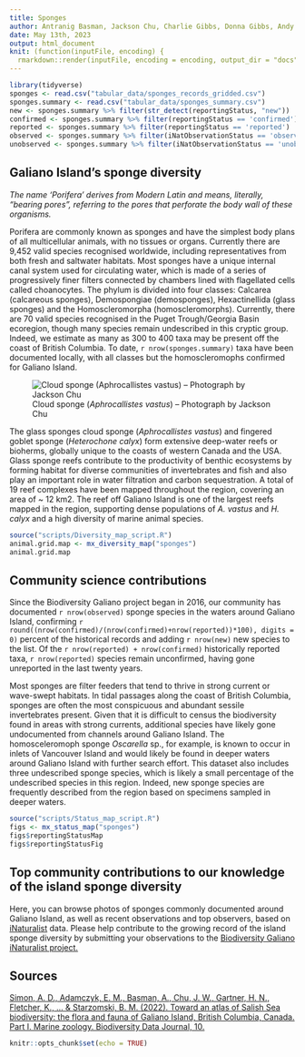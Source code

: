 ```yaml
---
title: Sponges
author: Antranig Basman, Jackson Chu, Charlie Gibbs, Donna Gibbs, Andy Lamb, Neil McDaniel, Andrew Simon
date: May 13th, 2023
output: html_document
knit: (function(inputFile, encoding) {
  rmarkdown::render(inputFile, encoding = encoding, output_dir = "docs") })
---
```


```r
library(tidyverse)
sponges <- read.csv("tabular_data/sponges_records_gridded.csv")
sponges.summary <- read.csv("tabular_data/sponges_summary.csv")
new <- sponges.summary %>% filter(str_detect(reportingStatus, "new")) 
confirmed <- sponges.summary %>% filter(reportingStatus == 'confirmed') 
reported <- sponges.summary %>% filter(reportingStatus == 'reported') 
observed <- sponges.summary %>% filter(iNatObservationStatus == 'observed') 
unobserved <- sponges.summary %>% filter(iNatObservationStatus == 'unobserved') 
```

## Galiano Island's sponge diversity

*The name ‘Porifera’ derives from Modern Latin and means, literally, “bearing pores”, referring to the pores that perforate the body wall of these organisms.*

Porifera are commonly known as sponges and have the simplest body plans of all multicellular animals, with no tissues or organs. Currently there are 9,452 valid species recognised worldwide, including representatives from both fresh and saltwater habitats. Most sponges have a unique internal canal system used for circulating water, which is made of a series of progressively finer filters connected by chambers lined with flagellated cells called choanocytes. The phylum is divided into four classes: Calcarea (calcareous sponges), Demospongiae (demosponges), Hexactinellida (glass sponges) and the Homoscleromorpha (homoscleromorphs). Currently, there are 70 valid species recognised in the Puget Trough/Georgia Basin ecoregion, though many species remain undescribed in this cryptic group. Indeed, we estimate as many as 300 to 400 taxa may be present off the coast of British Columbia. To date, `r nrow(sponges.summary)` taxa have been documented locally, with all classes but the homoscleromophs confirmed for Galiano Island.

![Cloud sponge (*Aphrocallistes vastus*) – Photograph by Jackson Chu](media/Aphrocallistes_vastus.jpg)

The glass sponges cloud sponge (*Aphrocallistes vastus*) and fingered goblet sponge (*Heterochone calyx*) form extensive deep-water reefs or bioherms, globally unique to the coasts of western Canada and the USA. Glass sponge reefs contribute to the productivity of benthic ecosystems by forming habitat for diverse communities of invertebrates and fish and also play an important role in water filtration and carbon sequestration. A total of 19 reef complexes have been mapped throughout the region, covering an area of ~ 12 km2. The reef off Galiano Island is one of the largest reefs mapped in the region, supporting dense populations of *A. vastus* and *H. calyx* and a high diversity of marine animal species.

```r
source("scripts/Diversity_map_script.R")
animal.grid.map <- mx_diversity_map("sponges")
animal.grid.map
```

## Community science contributions

Since the Biodiversity Galiano project began in 2016, our community has documented `r nrow(observed)` sponge species in the waters around Galiano Island, confirming `r round((nrow(confirmed)/(nrow(confirmed)+nrow(reported))*100), digits = 0)` percent of the historical records and adding `r nrow(new)` new species to the list. Of the `r nrow(reported) + nrow(confirmed)` historically reported taxa, `r nrow(reported)` species remain unconfirmed, having gone unreported in the last twenty years.

Most sponges are filter feeders that tend to thrive in strong current or wave-swept habitats. In tidal passages along the coast of British Columbia, sponges are often the most conspicuous and abundant sessile invertebrates present. Given that it is difficult to census the biodiversity found in areas with strong currents, additional species have likely gone undocumented from channels around Galiano Island. The homosceleromoph sponge *Oscarella* sp., for example, is known to occur in inlets of Vancouver Island and would likely be found in deeper waters around Galiano Island with further search effort. This dataset also includes three undescribed sponge species, which is likely a small percentage of the undescribed species in this region. Indeed, new sponge species are frequently described from the region based on specimens sampled in deeper waters.

```r
source("scripts/Status_map_script.R")
figs <- mx_status_map("sponges")
figs$reportingStatusMap
figs$reportingStatusFig
```

## Top community contributions to our knowledge of the island sponge diversity

Here, you can browse photos of sponges commonly documented around Galiano Island, as well as recent observations and top observers, based on [iNaturalist](http://inaturalist.org/) data. Please help contribute to the growing record of the island sponge diversity by submitting your observations to the [Biodiversity Galiano iNaturalist project.](http://inaturalist.org/projects/biodiversity-galiano-island) 

<span class="mxcw-nonLeafletPane mxcw-paneName-TopContributions html-widget leaflet"></span>

## Sources

[Simon, A. D., Adamczyk, E. M., Basman, A., Chu, J. W., Gartner, H. N., Fletcher, K., ... & Starzomski, B. M. (2022). Toward an atlas of Salish Sea biodiversity: the flora and fauna of Galiano Island, British Columbia, Canada. Part I. Marine zoology. Biodiversity Data Journal, 10.](https://bdj.pensoft.net/article/76050/)

```r
knitr::opts_chunk$set(echo = TRUE)
```
